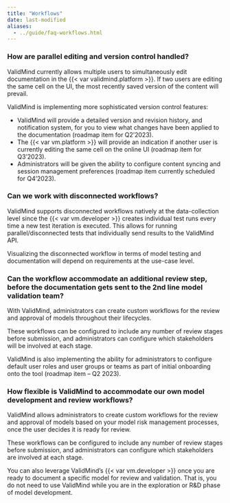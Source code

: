 ```yaml
---
title: "Workflows"
date: last-modified
aliases:
  - ../guide/faq-workflows.html
---
```


### How are parallel editing and version control handled?

ValidMind currently allows multiple users to simultaneously edit documentation in the {{< var validmind.platform >}}. If two users are editing the same cell on the UI, the most recently saved version of the content will prevail. 

ValidMind is implementing more sophisticated version control features:

- ValidMind will provide a detailed version and revision history, and notification system, for you to view what changes have been applied to the documentation (roadmap item for Q2’2023).
- The {{< var vm.platform >}} will provide an indication if another user is currently editing the same cell on the online UI (roadmap item for Q3’2023).
- Administrators will be given the ability to configure content syncing and session management preferences (roadmap item currently scheduled for Q4’2023).

### Can we work with disconnected workflows?

ValidMind supports disconnected workflows natively at the data-collection level since the {{< var vm.developer >}} creates individual test runs every time a new test iteration is executed. This allows for running parallel/disconnected tests that individually send results to the ValidMind API.

Visualizing the disconnected workflow in terms of model testing and documentation will depend on requirements at the use-case level.

### Can the workflow accommodate an additional review step, before the documentation gets sent to the 2nd line model validation team?

With ValidMind, administrators can create custom workflows for the review and approval of models throughout their lifecycles.

These workflows can be configured to include any number of review stages before submission, and administrators can configure which stakeholders will be involved at each stage. 

ValidMind is also implementing the ability for administrators to configure default user roles and user groups or teams as part of initial onboarding onto the tool (roadmap item – Q2 2023).

<!--- TO DO Add screenshot 
Sample screenshots from ValidMind’s Workflow Configuration tool:
--->

### How flexible is ValidMind to accommodate our own model development and review workflows?

ValidMind allows administrators to create custom workflows for the review and approval of models based on your model risk management processes, once the user decides it is ready for review.

These workflows can be configured to include any number of review stages before submission, and administrators can configure which stakeholders are involved at each stage.

You can also leverage ValidMind’s {{< var vm.developer >}} once you are ready to document a specific model for review and validation. That is, you do not need to use ValidMind while you are in the exploration or R&D phase of model development.
